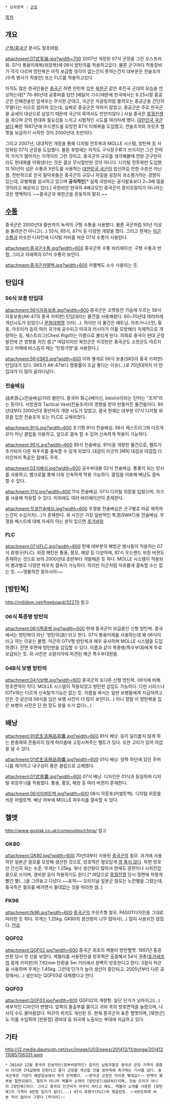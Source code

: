  * 상위항목 : [[군장]]
[[목차]]
== 개요 ==
[[군복/중국군]] 문서도 참조바람.

attachment:07式军装.jpg?width=700
2007년 개정된 07식 군장을 그린 오스프리화. 07식 통용미채복(위장복)에 06식 방탄의를 착용하고있다. 물론 군구마다 착용장비가 각각 다르며 방탄복은 아직 보급할 생각이 없는건지 못하는건지 대부분은 전술조끼(우측 병사가 착용한) 또는 FLC를 착용하고있다.

아직도 많은 한국인들은 [[중국군]] 하면 인민복 입은 [[북한군]] 같은 후진국 군대의 모습을 연상하는데[* 70-80년대 공중파를 탔던 [배달의 기수]때문에 한국에서는 6.25시절 중공군은 인해전술만 앞세우는 무식한 군대고, 국군은 저글링처럼 몰려오는 중공군을 간단히 무찔다는 식으로 알려져 있는데, 실제로 중공군은 약하지 않았고, 중공군은 주로 한국군을 공세의 대상으로 삼았기 때문에 국군의 흑역사도 만만치않다.] 사실 중국은 [[중월전쟁]]을 겪으며 군의 현대화 필요성을 느끼고 시험적인 시도를 여러차례 했다. [[대한민국 국군]]보다 빠른 1987년에 우드랜드를 모방한 87식 미채복을 도입했고, 전술조끼와 프릿츠 헬멧을 보급하기 시작한 것이 2000년대 초반이다. 

그리고 2007년, 대대적인 개정을 통해 디지털 전투복과 MOLLE 시스템, 방탄복 등 서방화된 07식 군장을 도입했다. 물론 후방에는 아직도 구식장구류가 쓰이지만 그건 전략적 가치가 떨어지는 지역이라 그런 것이고, 중국군의 규모를 생각해볼때 전방 군구만이라도 현대화를 이뤄냈다는 것은 결코 무시할만한 것이 아니다.  디지털 전투복만 도입했지 50년이 넘은 수통과 X반도를 사용하는 [[대한민국 국군]]이 업신여길 만한 수준은 아닌 셈. 전반적으로 한국 밀덕후들은 중국군의 규모나 자질을 굉장히 과소평가하는 경향이 있는데, 모병제를 실시하고 있으며 '''공식적인'''[* 실제 국방비는 공식발표보다 2~3배 많을 것이라고 예상되고 있다.] 국방비만 한국의 4배규모인 중국군이 종이호랑이가 아니라는 것은 명백하다. ~~중국군과 북한군을 혼동하지 말자.~~
== [[수통]] ==
중국군은 2000년대 중반까지 녹색의 구형 수통을 사용했다. 물론 국군처럼 50년 이상을 돌려쓴건 아니고(...) 55식, 65식, 87식 등 다양한 개량을 했다. 그리고 현재는 [[미군]]수통과 비슷한 디자인에 디지털 커비를 씌운 07식 수통이 사용된다.

attachment:중국군수통.jpg?width=600
중국군의 수통 바리에이션. 구형 수통과 반합, 그리고 아래쪽의 07식 수통이 보인다.

attachment:중국군카멜벡.jpg?width=600
카멜백도 소수 사용되는 듯.

== 탄입대 ==
=== 56식 보총 탄입대 ===
attachment:56식자동보총.jpg?width=600
중국군은 오랫동안 가슴에 두르는 56식 자동보총(AK-47의 중국 카피판) 탄입대라는 물건을 사용해왔다. 60~70년대 여러차례 개선시도가 있었으나 [[문화대혁명]] 크리(...). 하지만 이 물건은 베트남, 아프가니스탄, 중동, 아프리카 등의 여러 국가에 공수되고 미국과 러시아가 이를 모방해(!) 자체적으로 개량하는 등, 체스트리그(Chest Rig)라는 이름으로 불리게 된다. 의외로 중국이 현대 군장 발전에 큰 영향을 끼친 셈.[* 여담이지만 북한군은 이것만은 중국군도 소련군도 따르지 않고 어깨에 비스듬히 메는 '탄창가방'을 사용한다.] 

attachment:56식SKS.jpg?width=600
이와 별개로 56식 보총(SKS의 중국 카피판) 탄입대가 있다. SKS가 AK-47보다 명중률이 조금 좋다는 이유(...)로 70년대까지 이 탄입대가 더 많이 굴러다녔다.

=== 전술배심 ===
战术背心(전술배심)이라 불린다.  중국어 背心(베이신, bèixīn)이라는 단어는  "조끼"라는 뜻이다.  서방권의 Tactical Vest(전술조끼)의 영향을 받아 만들어진 물건들이다. 90년대부터 2000년대 중반까지 개량 시도가 있었고, 결국 현재는 대부분 07식 디지털 위장을 입힌 전술조끼 또는 FLC로 교체되었다.

attachment:91식.jpg?width=600
초기형 91식 전술배심. 56식 체스트리그와 다르게 끈이 아닌 클립을 이용하고, 앞으로 결속 할 수 있어 신속하게 착용이 가능하다.

attachment:95식.jpg?width=600
95식 전술배심. 91식을 개량한 물건으로, 벨트가 추가되어 다른 파우치를 결속할 수 있게 되었다. 대검이 미군의 [M9] 대검과 대검집 디자인까지 똑같은 점에도 주목.

attachment:02식배심.jpg?width=600
공수부대용 02식 전술배심. 통풍이 되는 망사를 사용하고, 벨크로를 통해 더욱 신속하게 착용 가능하다. 클립을 이용해 배낭도 결속 할 수 있다.

attachment:11식.jpg?width=600
11식 전술배심. 07식 디지털 위장을 입혔으며, 자크를 사용해 착용할 수 있다. 이외에도 여러 바리에이션이 존재한다.

attachment:무경전술배심.jpg?width=600
무경용 전술배심은 군구별로 따로 제작하는건지 수십가지(...)가 존재한다. 위 사진은 가장 일반적인 특경(SWAT)용 전술배심. 무경용 베스트에 대해 자세히 아는 분이 있으면 [[추가바람]]
=== FLC ===
attachment:07식FLC.jpg?width=600
현재 대부분의 해방군 병사들이 착용하는 07식 휴행구(FLC). 위장 패턴은 통용, 황모, 해양 등 다양하며, 87식 우드랜드 위장 버젼도 존재하는 것으로 보아 2000년대 초반부터 개발해온 듯 하다. MOLLE 시스템이 적용되어 병과별로 다양한 파우치 결속이 가능하다. 하지만 미군처럼 자유롭게 결속할 수는 없는 듯. ~~명불허전 동아시아~~

== [방탄복] ==
http://milidom.net/freeboard/32270 참고
=== 06식 특종병 방탄의 ===
attachment:06식특종병.jpg?width=600
현재 중국군이 보급중인 신형 방탄복. 중국에서는 방탄복이 아닌 '방탄의(衣)'라고 한다. 07식 통용미채를 사용하는데 왜 06식이라고 하는 이유는 불명. 미군의 OTV형 방탄복과 매우 유사하며 MOLLE 시스템을 도입하였다. 전면 후면에 방탄판을 삽입할 수 있다. 이름과 같이 특종병(특수부대)에게 주로 보급되는 듯. 위 사진은 소말리아에 파견된 해군 특수부대원들.

=== 04B식 보병 방탄의 ===
attachment:04식보병.jpg?width=600
중국군의 또다른 신형 방탄복. 06식에 비해 방호면적이 작다. MOLLE 시스템이 적용되었고 방탄판 삽입도 가능하다. 다만 시라스나 IOTV와는 다르게 신속탈착기능은 없는 듯. 이름을 봐서는 일반 보병들에게 지급하려고 만든 것 같은데 06식을 입은 보병 사진이 더 많이 보인다(...) 아니 정말 이 방탄복을 입은 보병의 사진은 단 한 장도 찾을 수가 없다(...)

== 배낭 ==
attachment:91式生活用品背囊.jpg?width=600
91식 배낭. 등이 달리붙지 않게 하는 완충제와 흔들리지 않게 허리춤에 고정시켜주는 벨트가 있다. 또한 고리가 있어 야삽을 달 수 있다.

attachment:01式生活用品背囊.jpg?width=600
01식 배낭. 양쪽 하단에 있던 주머니를 제거하고 내구성이 좋은 클립으로 교체했다.

attachment:07式背囊.jpg?width=600
07식 배낭. 디자인은 01식과 동일하며 디지털 위장무늬를 적용했다. 통용, 황모, 해양 등 여러 버젼이 존재한다.

attachment:06식어썰트백.jpg?width=600
06식 작훈포(어썰트백). 디지털 위장을 씌운 어썰트백. 배낭 하부에 MOLLE 파우치를 결속할 수 있다.

== 헬멧 ==
http://www.gostak.co.uk/composites/china/ 참고
=== GK80 ===
attachment:GK80.jpg?width=600
70년대부터 사용된 [[중국군]]의 철모. 과거에 사용하던 일본군 철모를 모방해 생산한 것으로, 방호력은 철모답게 [[영 좋지 않다]]. 파편 방호만 간신히 되는 수준. 무게는 1.25kg. 워낙 생산량이 많아서 현재도 훈련이나 시위진압용으로 쓰이며, 경비원 등이 착용하기도 한다.[* 여담으로 [[중월전쟁]] 당시 정면에 저렇게 빨간 별(...)을 그려놓고 다녔다.~~표적~~ 오리지널 일본군 철모는 노란별을 그렸는데, 중국측은 철모를 베끼면서 쓸데없는 것을 따라한 셈..]

=== FK96 ===
attachment:fk96.jpg?width=600
[[중국군]]의 프릿츠형 철모. PASGT디자인을 그대로 따라한 듯 하다. 무게는 1.25kg. GK80의 생산량이 너무 많아서(...) 많이 사용되진 않았다. [[안습]]

=== QGF02 ===
attachment:QGF02.jpg?width=600
중국군 최초의 케블라 방탄헬멧. 1997년 홍콩 반환 당시 첫 선을 보였다. 케블라를 사용한만큼 방호력은 출중해서 54식 권총([[토카레프]]의 중제 카피판)의 7.62mm 탄환을 5m 거리에서 완벽히 방호한다고 한다. 3점식 턱끈을 사용하며 무게는 1.45kg. 그런데 단가가 높아 생산이 중단되고, 2005년부터 다른 공장에서(...) 생산되는 QGF03로 대체했다고 한다.

=== QGF03 ===
attachment:QGF03.jpg?width=600 
QGF02의 개량형. 일단 단가가 낮아지고(...) 세부적인 디자인이 변했다. 앞쪽의 돌출부를 줄이고 귀와 목의 방호면적을 늘렸으며, 나사의 수도 줄어들었다. 턱끈의 위치도 개선된 듯. 현재 중국군의 표준 헬멧이며, [북한군]도 이를 수입하여 [판문점] 경비대 등 외국에 노출되는 부대에 지급하고 있다.

== 기타 ==

http://i2.media.daumcdn.net/svc/image/U03/news/201412/11/donga/20141211085706331.jpeg

 * 2014년 12월 중국의 진보적인(정부비판적인) 잡지인 남방주말은 중국군 군장 가격의 총합이 아이폰 2대값밖에 안된다고 좀더 군장을 개선할 것을 정부측에 촉구하는 기사를 냈다. 중국군측은 기관지 해방일보에서 즉각 반박했다. ~~한국군 군장은 아이폰 몇대값?~~ 번역이 몇부분 잘못되었다. 철모가 아니라 케블라 소재의 [방탄모](QGF03)이며, 전술 조끼가 아니라 [방탄복]이다. 그리고 중국의 인건비가 아무리 싸다고 해도, 케블라 소재를 사용한 [방탄복]의 가격이 4만원 일리가 없다(...) 07식 휴행구(FLC)와 헷갈린듯. ~~X반도밖에 써본 적이 없어서 그렇다 [카더라]~~
